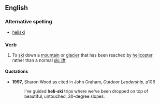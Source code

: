 ==English==

===Alternative spelling===

* [[heliski]]

===Verb===
{{en-verb|heli-ski|ing}}

# To [[ski]] down a [[mountain]] or [[glacier]] that has been reached by [[helicopter]] rather than a normal [[ski lift]]

====Quotations====
*'''1997''', Sharon Wood as cited in John Graham, ''Outdoor Leadership'', p106
*:I've guided '''heli-ski''' trips where we've been dropped on top of beautiful, untouched, 30-degree slopes.